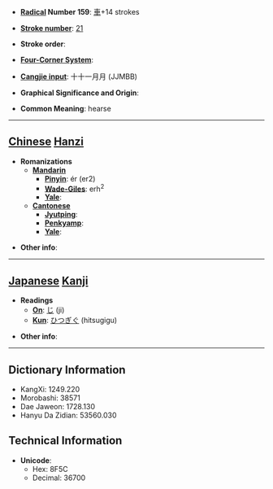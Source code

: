 * '''[[Wiktionary:Chinese radical index| Radical]] Number 159''': [[Wiktionary:Chinese radical index 車|車]]+14 strokes

* '''[[Wiktionary:Chinese total strokes index|Stroke number]]''': [[Wiktionary:Chinese total strokes index 21|21]]

* '''Stroke order''': 

* '''[[Wiktionary:Chinese four corner index|Four-Corner System]]''': 

* '''[[Wiktionary:Chinese Cangjie index|Cangjie input]]''': 十十一月月 (JJMBB)

* '''Graphical Significance and Origin''': 

* '''Common Meaning''': hearse

----

== [[Chinese]] [[Hanzi]] ==

* '''Romanizations'''
** '''[[Mandarin]]'''
*** '''[[Pinyin]]''': ér (er2)
*** '''[[Wade-Giles]]''': erh<sup>2</sup>
*** '''[[Yale]]''': 
** '''[[Cantonese]]'''
*** '''[[Jyutping]]''':
*** '''[[Penkyamp]]''': 
*** '''[[Yale]]''': 

* '''Other info''': 

----

== [[Japanese]] [[Kanji]] ==

* '''Readings'''
** '''[[On]]''': [[じ]] (ji)
** '''[[Kun]]''': [[ひつぎぐ]] (hitsugigu)

* '''Other info''':  

----

== Dictionary Information ==

* KangXi: 1249.220
* Morobashi: 38571
* Dae Jaweon: 1728.130
* Hanyu Da Zidian: 53560.030

== Technical Information ==

* '''Unicode''':
** Hex: 8F5C
** Decimal: 36700